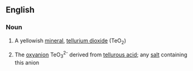 ==English==

===Noun===
{{wikipedia}}
{{en-noun|s|-}}

#{{context|uncountable|mineralogy}} A yellowish [[mineral]], [[tellurium dioxide]] (TeO<sub>2</sub>)
#{{context|countable|inorganic chemistry}} The [[oxyanion]] TeO<sub>3</sub><sup>2-</sup> derived from [[tellurous acid]]; any [[salt]] containing this anion
